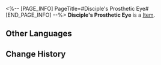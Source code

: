 <%-- [PAGE_INFO]
PageTitle=#Disciple's Prosthetic Eye#
[END_PAGE_INFO] --%>
{{Item Infobox
|id          = 41131
|image       = Item Disciple's Prosthetic Eye.png
|type        = 
|invCategory = Relics
|rarity      = 3
|effect      = 
|description = An ingenium eye that once belonged to someone. After being expelled from its owner's body, it is now completely useless.
|source1     = [[Cavern of Corrosion: Alchemy Commission]]
}}
'''Disciple's Prosthetic Eye''' is a [[Item]].

==Other Languages==
{{Other Languages
|en   = Disciple's Prosthetic Eye
|zhs  = 莳者的复明义眼
|zht  = 蒔者的復明義眼
|ja   = 蒔者の光をもたらす義眼
|ko   = 제자에게 빛을 가져다준 의안
|es   = Ojo prostético de la discípula
|fr   = Prothèse oculaire de Disciple
|ru   = Искусственный глаз ученика
|th   = Disciple's Prosthetic Eye
|vi   = Mắt Giả Phục Minh Của Môn Đồ
|de   = Augenprothese der Jüngerin
|id   = Disciple's Prosthetic Eye
|pt   = Olho Protético da Discípula
}}

==Change History==
{{Change History|2.0}}